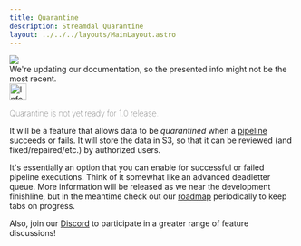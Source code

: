 ```yaml
---
title: Quarantine
description: Streamdal Quarantine
layout: ../../../layouts/MainLayout.astro
---
```



<div class="addl-wrapper">
<div class="addl">
<img src={information} class="uimage" />
<div class="addlcontent">
We're updating our documentation, so the presented info might not be the
most recent.
</div>
</div>
</div>

<Notification type="information">
  <img src={info} alt="Information" width="30px" height="30px" />
  <p style="font-weight: lighter;">Quarantine is not yet ready for 1.0 
  release.</p>
</Notification>

It will be a feature 
that allows data to be _quarantined_ when a 
[pipeline](/en/resources-support/glossary#pipeline) succeeds or fails. It will 
store the data in S3, so that it can be reviewed (and fixed/repaired/etc.) by 
authorized users. 

It's essentially an option that you can enable for successful or failed 
pipeline executions. Think of it somewhat like an advanced deadletter queue. 
More information will be released as we near the development finishline, but 
in the meantime check out our 
[roadmap](https://github.com/orgs/streamdal/projects/1) periodically to keep 
tabs on progress.

Also, join our [Discord](https://discord.gg/streamdal) to participate in a 
greater range of feature discussions!